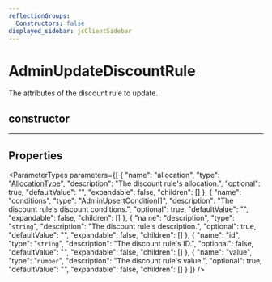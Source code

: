 ```yaml
---
reflectionGroups:
  Constructors: false
displayed_sidebar: jsClientSidebar
---
```



# AdminUpdateDiscountRule

The attributes of the discount rule to update.

## constructor

___

## Properties

<ParameterTypes parameters={[
  {
    "name": "allocation",
    "type": "[AllocationType](../enums/js_client.internal.internal.AllocationType.mdx)",
    "description": "The discount rule's allocation.",
    "optional": true,
    "defaultValue": "",
    "expandable": false,
    "children": []
  },
  {
    "name": "conditions",
    "type": "[AdminUpsertCondition](js_client.internal.internal.AdminUpsertCondition.mdx)[]",
    "description": "The discount rule's discount conditions.",
    "optional": true,
    "defaultValue": "",
    "expandable": false,
    "children": []
  },
  {
    "name": "description",
    "type": "`string`",
    "description": "The discount rule's description.",
    "optional": true,
    "defaultValue": "",
    "expandable": false,
    "children": []
  },
  {
    "name": "id",
    "type": "`string`",
    "description": "The discount rule's ID.",
    "optional": false,
    "defaultValue": "",
    "expandable": false,
    "children": []
  },
  {
    "name": "value",
    "type": "`number`",
    "description": "The discount rule's value.",
    "optional": true,
    "defaultValue": "",
    "expandable": false,
    "children": []
  }
]} />
